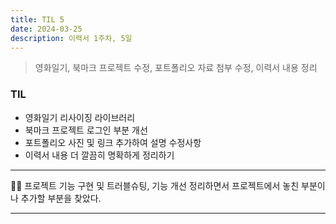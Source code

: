 ```yaml
---
title: TIL 5
date: 2024-03-25
description: 이력서 1주차, 5일
---
```


> 영화일기, 북마크 프로젝트 수정, 포트폴리오 자료 첨부 수정, 이력서 내용 정리

### TIL

- 영화일기 리사이징 라이브러리
- 북마크 프로젝트 로그인 부분 개선
- 포트폴리오 사진 및 링크 추가하여 설명 수정사항
- 이력서 내용 더 깔끔히 명확하게 정리하기

<hr />

👩‍💻 프로젝트 기능 구현 및 트러블슈팅, 기능 개선 정리하면서 프로젝트에서 놓친 부분이나 추가할 부분을 찾았다.

<hr />
